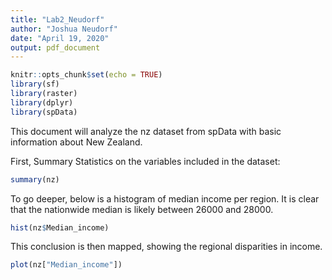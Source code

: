 ---
title: "Lab2_Neudorf"
author: "Joshua Neudorf"
date: "April 19, 2020"
output: pdf_document
---


```{r setup, include=FALSE}
knitr::opts_chunk$set(echo = TRUE)
library(sf)
library(raster)
library(dplyr)
library(spData)
```

This document will analyze the nz dataset from spData with basic information about New Zealand.


First, Summary Statistics on the variables included in the dataset:
```{r nz}
summary(nz)
```




To go deeper, below is a histogram of median income per region. It is clear that the nationwide median is likely between 26000 and 28000. 

```{r , echo=FALSE}
hist(nz$Median_income)
```


This conclusion is then mapped, showing the regional disparities in income. 
```{r plot, Echo = FALSE}
plot(nz["Median_income"])
```
